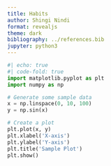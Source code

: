 ```yaml
---
title: Habits
author: Shingi Nindi
format: revealjs
theme: dark
bibliography: ../references.bib
jupyter: python3
---
```


```python
#| echo: true
#| code-fold: true
import matplotlib.pyplot as plt
import numpy as np

# Generate some sample data
x = np.linspace(0, 10, 100)
y = np.sin(x)

# Create a plot
plt.plot(x, y)
plt.xlabel('X-axis')
plt.ylabel('Y-axis')
plt.title('Sample Plot')
plt.show()
```

